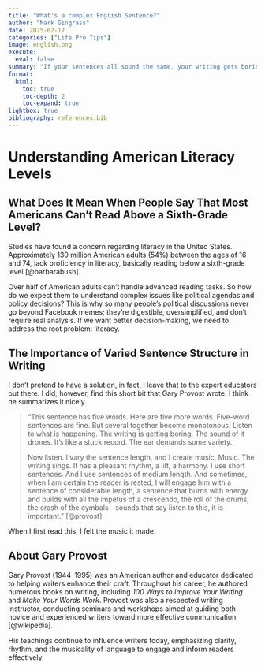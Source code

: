 ```yaml
---
title: "What's a complex English Sentence?"
author: "Mark Gingrass"
date: 2025-02-17
categories: ["Life Pro Tips"]
image: english.png
execute:
  eval: false
summary: "If your sentences all sound the same, your writing gets boring fast. Gary Provost nailed it: mix short, medium, and long sentences to keep readers engaged. This post breaks down why sentence variety matters and how to use it to make your writing clear, effective, and actually worth reading."
format:
  html:
    toc: true
    toc-depth: 2
    toc-expand: true
lightbox: true
bibliography: references.bib
---
```


# Understanding American Literacy Levels

## What Does It Mean When People Say That Most Americans Can't Read Above a Sixth-Grade Level?

Studies have found a concern regarding literacy in the United States. Approximately 130 million American adults (54%) between the ages of 16 and 74, lack proficiency in literacy, basically reading below a sixth-grade level [@barbarabush].

Over half of American adults can’t handle advanced reading tasks. So how do we expect them to understand complex issues like political agendas and policy decisions? This is why so many people’s political discussions never go beyond Facebook memes; they’re digestible, oversimplified, and don’t require real analysis. If we want better decision-making, we need to address the root problem: literacy. 

## The Importance of Varied Sentence Structure in Writing

I don't pretend to have a solution, in fact, I leave that to the expert educators out there. I did; however, find this short bit that Gary Provost wrote. I think he summarizes it nicely.

> "This sentence has five words. Here are five more words. Five-word sentences are fine. But several together become monotonous. Listen to what is happening. The writing is getting boring. The sound of it drones. It's like a stuck record. The ear demands some variety.  
>  
> Now listen. I vary the sentence length, and I create music. Music. The writing sings. It has a pleasant rhythm, a lilt, a harmony. I use short sentences. And I use sentences of medium length. And sometimes, when I am certain the reader is rested, I will engage him with a sentence of considerable length, a sentence that burns with energy and builds with all the impetus of a crescendo, the roll of the drums, the crash of the cymbals—sounds that say listen to this, it is important." [@provost]

When I first read this, I felt the music it made. 

## About Gary Provost

Gary Provost (1944–1995) was an American author and educator dedicated to helping writers enhance their craft. Throughout his career, he authored numerous books on writing, including *100 Ways to Improve Your Writing* and *Make Your Words Work*. Provost was also a respected writing instructor, conducting seminars and workshops aimed at guiding both novice and experienced writers toward more effective communication [@wikipedia].

His teachings continue to influence writers today, emphasizing clarity, rhythm, and the musicality of language to engage and inform readers effectively.